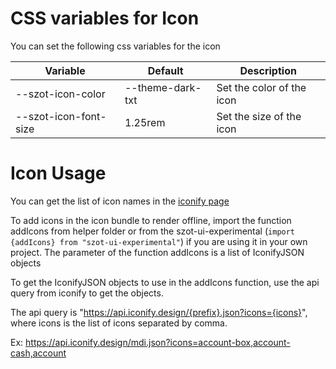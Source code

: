 
<Meta title="Components/Icon/Doc Usage" />

# CSS variables for Icon

You can set the following css variables for the icon

| Variable              | Default          | Description               |
| --------------------- | ---------------- | ------------------------- |
| --szot-icon-color     | --theme-dark-txt | Set the color of the icon |
| --szot-icon-font-size | 1.25rem          | Set the size of the icon  |

# Icon Usage

You can get the list of icon names in the [iconify page](https://icon-sets.iconify.design/)

To add icons in the icon bundle to render offline, import the function addIcons from helper folder
or from the szot-ui-experimental (`import {addIcons} from "szot-ui-experimental"`) if you are using
it in your own project. The parameter of the function addIcons is a list of IconifyJSON objects

To get the IconifyJSON objects to use in the addIcons function, use the api query from iconify to
get the objects.

The api query is "https://api.iconify.design/{prefix}.json?icons={icons}", where icons is the list
of icons separated by comma.

Ex: https://api.iconify.design/mdi.json?icons=account-box,account-cash,account
